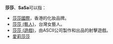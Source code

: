 '''莎莎'''、'''SaSa'''可以指：

*[[莎莎國際|莎莎國際]]，香港的化妝品牌。
*[[莎莎_(藝人)|莎莎 (藝人)]]，台灣女藝人。
*[[莎莎_(遊戲)|莎莎 (遊戲)]]，由ASCII公司製作和出品的射擊遊戲。
*[[愛莉莎莎|愛莉莎莎]]

{{disambig|D|Cat=二字亞洲相關消歧義}}